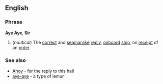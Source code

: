 ==English==
===Phrase===
'''Aye Aye, Sir'''
#(''nautical'') The [[correct]] and [[seamanlike]] [[reply]], [[onboard]] [[ship]], on [[receipt]] of an [[order]]
===See also===
*[[Ahoy]] - for the reply to this hail
*[[aye-aye]] - a type of lemur